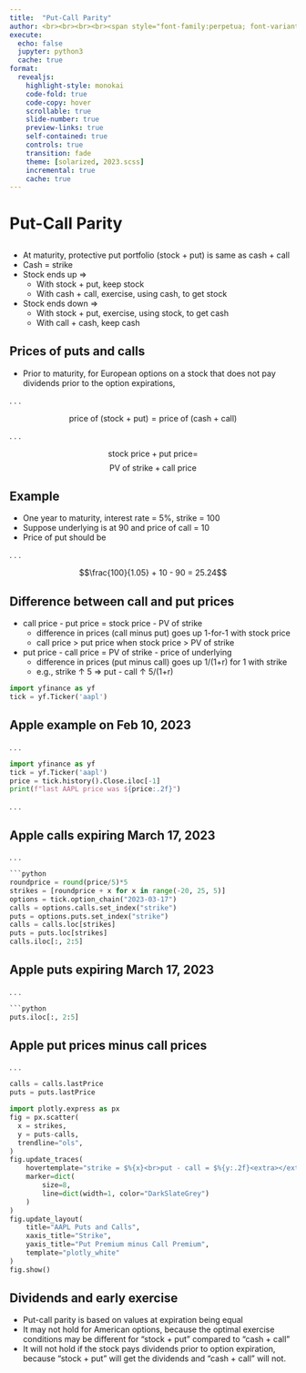 ```yaml
---
title:  "Put-Call Parity"
author: <br><br><br><br><span style="font-family:perpetua; font-variant:small-caps; color:#606060;">Kerry Back</span><br><br><img src="RiceBusiness-transparent-logo-sm.png"  height=80>
execute:
  echo: false
  jupyter: python3
  cache: true
format: 
  revealjs:
    highlight-style: monokai
    code-fold: true
    code-copy: hover
    scrollable: true
    slide-number: true
    preview-links: true
    self-contained: true
    controls: true
    transition: fade
    theme: [solarized, 2023.scss]
    incremental: true
    cache: true
---
```


# Put-Call Parity

##

- At maturity, protective put portfolio (stock + put) is same as cash + call
- Cash = strike
- Stock ends up $\Rightarrow$ 
  - With stock + put, keep stock
  - With cash + call, exercise, using cash, to get stock
- Stock ends down $\Rightarrow$
  - With stock + put, exercise, using stock, to get cash
  - With call + cash, keep cash

## Prices of puts and calls

- Prior to maturity, for European options on a stock that does not pay dividends prior to the option expirations,

. . .

$$ \text{price of (stock + put)} = \text{price of (cash + call)}$$

. . .

$$ \text{stock price} + \text{put price} = $$
$$ \text{PV of strike} + \text{call price}$$

## Example

- One year to maturity, interest rate = 5%, strike = 100
- Suppose underlying is at 90 and price of call = 10
- Price of put should be

. . .

$$\frac{100}{1.05} + 10 - 90 = 25.24$$

## Difference between call and put prices

- call price - put price = stock price - PV of strike
  - difference in prices (call minus put) goes up 1-for-1 with stock price
  - call price > put price when stock price > PV of strike
- put price - call price = PV of strike - price of underlying
  - difference in prices (put minus call) goes up 1/(1+r) for 1 with strike
  - e.g., strike $\uparrow$ 5 $\Rightarrow$ put - call $\uparrow$ 5/(1+r)

```python
import yfinance as yf
tick = yf.Ticker('aapl')
```

## Apple example on Feb 10, 2023
. . .

```python
import yfinance as yf
tick = yf.Ticker('aapl')
price = tick.history().Close.iloc[-1]
print(f"last AAPL price was ${price:.2f}")
```

. . .

## Apple calls expiring March 17, 2023 {.smaller}

. . .

```python
```python
roundprice = round(price/5)*5
strikes = [roundprice + x for x in range(-20, 25, 5)]
options = tick.option_chain("2023-03-17")
calls = options.calls.set_index("strike")
puts = options.puts.set_index("strike")
calls = calls.loc[strikes]
puts = puts.loc[strikes]
calls.iloc[:, 2:5]
```

## Apple puts expiring March 17, 2023 {.smaller}

. . .

```python
```python
puts.iloc[:, 2:5]
```

## Apple put prices minus call prices

. . .

```python
calls = calls.lastPrice
puts = puts.lastPrice

import plotly.express as px
fig = px.scatter(
  x = strikes,
  y = puts-calls,
  trendline="ols",
)
fig.update_traces(
    hovertemplate="strike = $%{x}<br>put - call = $%{y:.2f}<extra></extra>",
    marker=dict(
        size=8, 
        line=dict(width=1, color="DarkSlateGrey")
    )
)
fig.update_layout(
    title="AAPL Puts and Calls",
    xaxis_title="Strike",
    yaxis_title="Put Premium minus Call Premium",
    template="plotly_white"
)
fig.show()
```


## Dividends and early exercise

- Put-call parity is based on values at expiration being equal
- It may not hold for American options, because the optimal exercise conditions may be different for "stock + put" compared to "cash + call"
- It will not hold if the stock pays dividends prior to option expiration, because "stock + put" will get the dividends and "cash + call" will not.